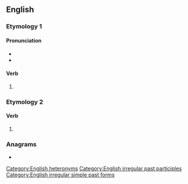 ==English==

===Etymology 1===

====Pronunciation====
* {{IPA|/ˌmɪsˈlɛd/|lang=en}}
* {{audio|En-us-misled.ogg|Audio (US)|lang=en}}

====Verb====
{{head|en|verb form}}

# {{en-past of|mislead}}

===Etymology 2===

====Verb====
{{head|en|verb form}}

# {{en-past of|misle}}

===Anagrams===
* {{anagrams|en|elmids|melids|milsed|slimed|smiled}}

[[Category:English heteronyms]]
[[Category:English irregular past participles]]
[[Category:English irregular simple past forms]]